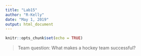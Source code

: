 ```yaml
---
title: "Lab15"
author: "R-Kelly"
date: "May 1, 2019"
output: html_document
---
```


```r
knitr::opts_chunk$set(echo = TRUE)
```

> Team question: What makes a hockey team successful?


